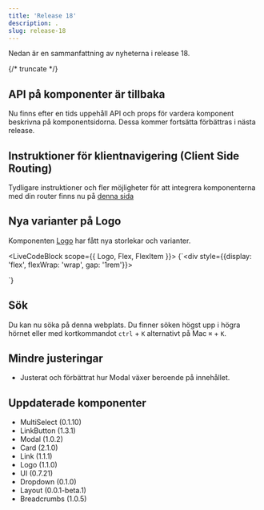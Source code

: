 ```yaml
---
title: 'Release 18'
description: .
slug: release-18
---
```



Nedan är en sammanfattning av nyheterna i release 18.

{/* truncate */}

## API på komponenter är tillbaka

Nu finns efter en tids uppehåll API och props för vardera komponent beskrivna på komponentsidorna. Dessa kommer fortsätta förbättras i nästa release.

## Instruktioner för klientnavigering (Client Side Routing)

Tydligare instruktioner och fler möjligheter för att integrera komponenterna med din router finns nu på [denna sida](/dev/client-side-routing)

## Nya varianter på Logo

Komponenten [Logo](/components/logo) har fått nya storlekar och varianter.

<LiveCodeBlock scope={{ Logo, Flex, FlexItem }}>
  {`<div style={{display: 'flex', flexWrap: 'wrap', gap: '1rem'}}>
    <Logo size="x-small" />
    <Logo size="small" />
    <Logo size="medium" /> 
    <Logo size="large" />
</div>`}
</LiveCodeBlock>

## Sök

Du kan nu söka på denna webplats. Du finner söken högst upp i högra hörnet eller med kortkommandot `ctrl` + `K` alternativt på Mac `⌘` + `K`.

## Mindre justeringar

- Justerat och förbättrat hur Modal växer beroende på innehållet.

## Uppdaterade komponenter

- MultiSelect (0.1.10)
- LinkButton (1.3.1)
- Modal (1.0.2)
- Card (2.1.0)
- Link (1.1.1)
- Logo (1.1.0)
- UI (0.7.21)
- Dropdown (0.1.0)
- Layout (0.0.1-beta.1)
- Breadcrumbs (1.0.5)
